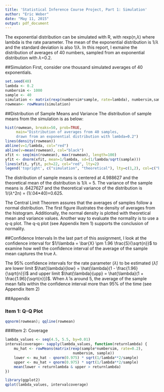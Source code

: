 ```yaml
---
title: 'Statistical Inference Course Project, Part 1: Simulation'
author: "Eric Weber"
date: "May 11, 2015"
output: pdf_document
---
```

The exponential distribution can be simulated with R, with rexp(n,$\lambda$) where lambda is the rate parameter. The mean of the exponential distribution is 1/$\lambda$ and the standard deviation is also 1/$\lambda$. In this report, I exmaine the distribution of averages of 40 numbers, sampled from an exponential distribution with $\lambda$=0.2.

##Simulation
First, consider one thousand simulated averages of 40 exponentials.
```r
set.seed(40)
lambda <- 0.2
numbersim <- 1000
sample <- 40
simulation <- matrix(rexp(numbersim*sample, rate=lambda), numbersim,sample)
rowmean<- rowMeans(simulation)
```
##Distribution of Sample Means and Variance
The distribution of sample means from the simulation is as below:
```r
hist(rowmean, breaks=50, prob=TRUE,
     main="Distribution of averages from 40 samples,
     drawn from an exponential distribution with lambda=0.2")
lines(density(rowmean))
abline(v=1/lambda, col="red")
abline(v=mean(rowmean), col="black")
xfit <- seq(min(rowmean), max(rowmean), length=100)
yfit <- dnorm(xfit, mean=1/lambda, sd=(1/lambda/sqrt(sample)))
lines(xfit, yfit, pch=22, col="red", lty=2)
legend('topright', c("simulation", "theoretical"), lty=c(1,2), col=c("black", "red"))
```

The distribution of sample means is centered at 4.988627 and the theoretical mean of the distribution is 1/$\lambda$ = 5. The variance of the sample means is .6427627 and the theoretical variance of the distribution is 1/($\lambda$^2n) = (1/.04*40)=0.625.

The Central Limit Theorem assures that the averages of samples follow a normal distribution. The first figure illustrates the density of averages from the histogram. Additionally, the normal density is plotted with theoretical mean and variance values. Another way to evaluate the normality is to use a q-q plot. The q-q plot (see Appendix Item 1) supports the conclusion of normality. 

##Confidence Intervals
In the last part of this assignment, I look at the confidence interval for $1/\lambda = \bar{X} \pm 1.96 \frac{S}{\sqrt{n}}$ to examine how well the confidence interval of the average of the sample mean captures the true $\lambda$.

The 95% confidence intervals for the rate parameter ($\lambda$) to be estimated ($\hat{\lambda}$) are lower limit $\hat{\lambda}{low} = \hat{\lambda}(1 - \frac{1.96}{\sqrt{n}})$ and upper limit $\hat{\lambda}{upp} = \hat{\lambda}(1 + \frac{1.96}{\sqrt{n}})$. When  $\hat{\lambda}$ is around 5, the average of the sample mean falls within the confidence interval more than 95% of the time (see Appendix Item 2)

##Appendix

### Item 1: Q-Q Plot
```r
qqnorm(rowmean); qqline(rowmean)
```

###Item 2: Coverage
```r
lambda_values <- seq(4.5, 5.5, by=0.01)
intervalcoverage<- sapply(lambda_values, function(returnlambda) {
    mu_hat <- rowMeans(matrix(rexp(sample*numbersim, rate=0.2),
                               numbersim, sample))
    lower <- mu_hat - qnorm(0.975) * sqrt(1/lambda**2/sample)
    upper <- mu_hat + qnorm(0.975) * sqrt(1/lambda**2/sample)
    mean(lower < returnlambda & upper > returnlambda)
})

library(ggplot2)
qplot(lambda_values, intervalcoverage)
```